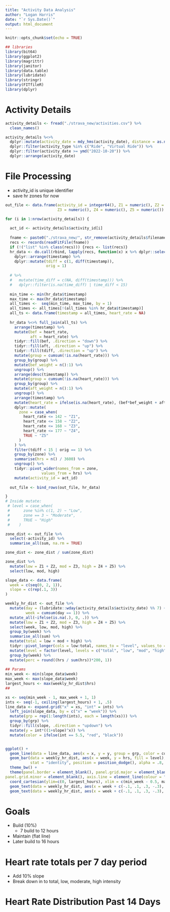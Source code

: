 ```yaml
---
title: "Activity Data Analysis"
author: "Logan Harris"
date: "`r Sys.Date()`"
output: html_document
---
```


```r
knitr::opts_chunk$set(echo = TRUE)

## libraries
library(bit64)
library(ggplot2)
library(magrittr)
library(janitor)
library(data.table)
library(lubridate)
library(stringr)
library(FITfileR)
library(dplyr)
```

# Activity Details

```r
activity_details <- fread("./strava_new/activities.csv") %>%
  clean_names()

activity_details %<>%
  dplyr::mutate(activity_date = mdy_hms(activity_date), distance = as.numeric(distance)) %>%
  dplyr::filter(activity_type %in% c("Ride", "Virtual Ride")) %>%
  dplyr::filter(activity_date >= ymd("2022-10-20")) %>%
  dplyr::arrange(activity_date)
```

# File Processing

- activity_id is unique identifier
- save hr zones for now

```r
out_file <- data.frame(activity_id = integer64(), Z1 = numeric(), Z2 = numeric(),
                       Z3 = numeric(), Z4 = numeric(), Z5 = numeric())

for (i in 1:nrow(activity_details)) {
  
  act_id <- activity_details$activity_id[i]
  
  fname <- paste0("./strava_new/", str_remove(activity_details$filename[i], ".gz"))
  recs <- records(readFitFile(fname))
  if (!("list" %in% class(recs))) {recs <- list(recs)}
  hr_data <- do.call(rbind, lapply(recs, function(x) x %>% dplyr::select(timestamp, heart_rate))) %>%
    dplyr::arrange(timestamp) %>%
    dplyr::mutate(tdiff = c(1, diff(timestamp)),
                  orig = 1)
  
  # %>%
  #   mutate(time_diff = c(NA, diff(timestamp))) %>%
  #   dplyr::filter(is.na(time_diff) | time_diff < 15)
  
  min_time <- min(hr_data$timestamp)
  max_time <- max(hr_data$timestamp)
  all_times <-  seq(min_time, max_time, by = 1)
  all_times <- all_times[!(all_times %in% hr_data$timestamp)]
  all_ts <- data.frame(timestamp = all_times, heart_rate = NA) 
  
  hr_data %<>% full_join(all_ts) %>%
    arrange(timestamp) %>%
    mutate(bef = heart_rate,
           aft = heart_rate) %>%
    tidyr::fill(bef, .direction = "down") %>%
    tidyr::fill(aft, .direction = "up") %>%
    tidyr::fill(tdiff, .direction = "up") %>%
    mutate(group = cumsum(!is.na(heart_rate))) %>%
    group_by(group) %>%
    mutate(bef_weight = n():1) %>%
    ungroup() %>%
    arrange(desc(timestamp)) %>%
    mutate(group = cumsum(!is.na(heart_rate))) %>%
    group_by(group) %>%
    mutate(aft_weight = n():1) %>%
    ungroup() %>%
    arrange(timestamp) %>%
    mutate(heart_rate = ifelse(is.na(heart_rate), (bef*bef_weight + aft*aft_weight) / (bef_weight + aft_weight), heart_rate)) %>% arrange(timestamp) %>%
    dplyr::mutate(
      zone = case_when(
        heart_rate <= 142 ~ "Z1",
        heart_rate <= 158 ~ "Z2",
        heart_rate <= 168 ~ "Z3",
        heart_rate <= 177 ~ "Z4",
        TRUE ~ "Z5"
      )
    ) %>%
    filter(tdiff < 15 | orig == 1) %>%
    group_by(zone) %>%
    summarise(hrs = n() / 3600) %>%
    ungroup() %>%
    tidyr::pivot_wider(names_from = zone, 
                values_from = hrs) %>%
    mutate(activity_id = act_id)
  
  out_file <- bind_rows(out_file, hr_data)

}
# Inside mutate:
 # level = case_when(
 #      zone %in% c(1, 2) ~ "Low",
 #      zone == 3 ~ "Moderate",
 #      TRUE ~ "High"
 #    )

zone_dist <- out_file %>%
  select(-activity_id) %>%
  summarise_all(sum, na.rm = TRUE)

zone_dist <- zone_dist / sum(zone_dist)

zone_dist %>%
  mutate(low = Z1 + Z2, mod = Z3, high = Z4 + Z5) %>%
  select(low, mod, high)
```


```r
slope_data <- data.frame(
  week = c(seq(0, 2, 1)),
  slope = c(rep(.1, 3))
)

weekly_hr_dist <- out_file %>%
  mutate(day = (lubridate::wday(activity_details$activity_date) %% 7) + 1,
         week = cumsum(day == 1)) %>%
  mutate_all(~ifelse(is.na(.), 0, .)) %>%
  mutate(low = Z1 + Z2, mod = Z3, high = Z4 + Z5) %>%
  select(week, low, mod, high) %>%
  group_by(week) %>%
  summarise_all(sum) %>%
  mutate(total = low + mod + high) %>%
  tidyr::pivot_longer(cols = low:total, names_to = "level", values_to = "hrs") %>%
  mutate(level = factor(level, levels = c("total", "low", "mod", "high"))) %>%
  group_by(week) %>%
  mutate(perc = round((hrs / sum(hrs))*200, 1))
          
## Params
min_week <- min(slope_data$week)
max_week <- max(slope_data$week)
largest_hours <- max(weekly_hr_dist$hrs)
##

xs <- seq(min_week - 1, max_week + 1, 1)
ints <- seq(-1, ceiling(largest_hours) + 1, .5)
line_data <- expand.grid("x" = xs, "int" = ints) %>%
  left_join(slope_data, by = c("x" = "week")) %>%
  mutate(grp = rep(1:length(ints), each = length(xs))) %>%
  group_by(grp) %>%
  tidyr::fill(slope, .direction = "updown") %>%
  mutate(y = int*((1+slope)^x)) %>%
  mutate(color = ifelse(int == 5.5, "red", "black"))


ggplot() +
  geom_line(data = line_data, aes(x = x, y = y, group = grp, color = color), alpha = .2) + 
  geom_bar(data = weekly_hr_dist, aes(x = week, y = hrs, fill = level),
           stat = "identity", position = position_dodge(), alpha = .8, width = .8) +
  theme_bw() + 
  theme(panel.border = element_blank(), panel.grid.major = element_blank(),
panel.grid.minor = element_blank(), axis.line = element_line(colour = "black")) + 
  coord_cartesian(ylim=c(0, largest_hours), xlim = c(min_week - 0.5, max_week + .5)) +
  geom_text(data = weekly_hr_dist, aes(x = week + c(-.1, .1, .3, -.3), y = hrs, label = round(hrs, 2)), fontface = "bold", vjust = 1.5, size = 2.5) +
  geom_text(data = weekly_hr_dist, aes(x = week + c(-.1, .1, .3, -.3), y = hrs, label = paste0(perc, " %")), fontface = "bold", vjust = -.5, size = 2.5)

```


# Goals

- Build (10%)
  - 7 build to 12 hours
- Maintain (flat line)
- Later build to 16 hours

# Heart rate totals per 7 day period

- Add 10% slope
- Break down in to total, low, moderate, high intensity

# Heart Rate Distribution Past 14 Days


